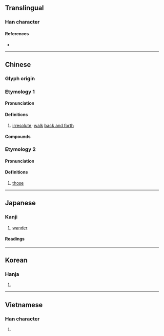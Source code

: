 {{character info/new}}
==Translingual==

===Han character===
{{Han char|rn=60|rad=彳|as=06|sn=9|four=26200|canj=HOWR|ids=⿰彳回}}

====References====
* {{Han ref|kx=0366.150|dkj=10095|dj=0687.090|hdz=20819.150|uh=5F8A|ud=24458|bh=ABDE|bd=43998}}

----

==Chinese==
{{zh-forms}}

===Glyph origin===
{{Han etym}}

===Etymology 1===

====Pronunciation====
{{zh-pron
|m=huái,huí
|m_note=húi - only used in {{zh-l|*低徊}}
|c=wui4
|mn=hôe/tw:hoâi
|mc=y
|oc=y
|cat=
}}

====Definitions====
{{zh-hanzi}}

# [[irresolute]]; [[walk]] [[back and forth]]

====Compounds====
{{zh-der|低徊|低徊不已|弭節徘徊|徊徨|徊翔|徘徊|徘徊歧路}}

===Etymology 2===

====Pronunciation====
{{zh-pron
|mn=qz,ph:hoâi
|cat=
}}

====Definitions====
{{zh-hanzi}}

# {{lb|zh|Quanzhou|_|Min Nan}} [[those]]

----

==Japanese==

===Kanji===
{{ja-kanji|grade=|rs=彳06}}

# [[wander]]

====Readings====
{{ja-readings
|goon=え
|kanon=かい
|kun=さまよ-う
}}

----

==Korean==

===Hanja===
{{ko-hanja|hangeul=회|eumhun=|rv=hoe|mr=hoe|y=hoy}}

# {{defn|lang=ko|sort=彳06}}

----

==Vietnamese==

===Han character===
{{vi-hantu|[[hồi]], [[hòi]]|rs=彳06}}

# {{defn|lang=vi|sort=彳06}}